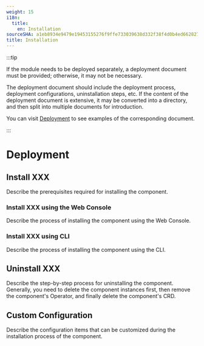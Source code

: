 ```yaml
---
weight: 15
i18n:
  title:
    en: Installation
sourceSHA: a1eb8934e9479e19453155276f9ffe733039638d332f38f4d0b4ed662827991d
title: Installation
---
```


:::tip

If the module needs to be deployed separately, a deployment document must be provided; otherwise, it may not be necessary.

The deployment document should include the deployment process, deployment configurations, uninstallation steps, etc. If the content of the deployment document is extensive, it may be converted into a directory, and then split into multiple documents for introduction.

You can visit [Deployment](https://product-doc-guide.alauda.cn/template/installation/example.html) to see examples of the corresponding document.

:::

# Deployment

## Install XXX

Describe the prerequisites required for installing the component.

### Install XXX using the Web Console

Describe the process of installing the component using the Web Console.

### Install XXX using CLI

Describe the process of installing the component using the CLI.

## Uninstall XXX

Describe the step-by-step process for uninstalling the component. Generally, you need to delete the component instances first, then remove the component's Operator, and finally delete the component's CRD.

## Custom Configuration

Describe the configuration items that can be customized during the installation process of the component.
